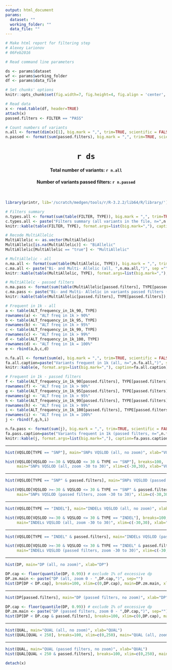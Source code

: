 ```yaml
---
output: html_document
params: 
  dataset: ""
  working_folder: ""
  data_file: ""
---
```


```r

# Make html report for filtering step
# Alexey Larionov
# 06Feb2016

# Read command line parameters

ds <- params$dataset
wf <- params$working_folder
df <- params$data_file

# Set chunks' options
knitr::opts_chunk$set(fig.width=7, fig.height=4, fig.align = 'center', fig.path=wf, echo=FALSE)

# Read data
x <- read.table(df, header=TRUE)
attach(x)
passed.filters <- FILTER == "PASS"

# Count numbers of variants
n.all <- format(dim(x)[1], big.mark = ",", trim=TRUE, scientific = FALSE)
n.passed <- format(sum(passed.filters), big.mark = ",", trim=TRUE, scientific = FALSE)

```

<center> <H1> `r ds` </H1> </center> 
<center> <H4> Total number of variants: `r n.all` </H4> </center> 
<center> <H4> Number of variants passed filters: `r n.passed` </H4> </center> 
<br>

```r

library(printr, lib='/scratch/medgen/tools/r/R-3.2.2/lib64/R/library/')

# Filters summary
n.types.all <- format(sum(table(FILTER, TYPE)), big.mark = ",", trim=TRUE, scientific = FALSE)
c.types.all <- paste("Filters summary (all variants in the file, n=",n.types.all,")", sep ="")
knitr::kable(table(FILTER, TYPE), format.args=list(big.mark=","), caption=c.types.all)

# Recode MultiAllelic
MultiAllelic <- as.vector(MultiAllelic)
MultiAllelic[is.na(MultiAllelic)] <- "BiAllelic"
MultiAllelic[MultiAllelic == "true"] <- "MultiAllelic"

# MultiAllelic - all
n.ma.all <- format(sum(table(MultiAllelic, TYPE)), big.mark = ",", trim=TRUE, scientific = FALSE)
c.ma.all <- paste("Bi- and Multi- Allelic (all, ",n.ma.all,")", sep ="")
knitr::kable(table(MultiAllelic, TYPE), format.args=list(big.mark=","), caption=c.ma.all)

# MultiAllelc - passed filters
n.ma.pass <- format(sum(table(MultiAllelic[passed.filters], TYPE[passed.filters])), big.mark = ",", trim=TRUE, scientific = FALSE)
c.ma.pass <- paste("Bi- and Multi- Allelic in variants passed filters (",n.ma.pass,")", sep ="")
knitr::kable(table(MultiAllelic[passed.filters], TYPE[passed.filters]), format.args=list(big.mark=","), caption=c.ma.pass)

# Frequent in 1k - all
a <- table(ALT_frequency_in_1k_90, TYPE)
rownames(a) <- "ALT freq in 1k > 90%"
b <- table(ALT_frequency_in_1k_95, TYPE)
rownames(b) <- "ALT freq in 1k > 95%"
c <- table(ALT_frequency_in_1k_99, TYPE)
rownames(c) <- "ALT freq in 1k > 99%"
d <- table(ALT_frequency_in_1k_100, TYPE)
rownames(d) <- "ALT freq in 1k = 100%"
e <- rbind(a,b,c,d)

n.fa.all <- format(sum(e), big.mark = ",", trim=TRUE, scientific = FALSE)
fa.all.caption=paste("Variants frequent in 1k (all, n=",n.fa.all,")", sep="")
knitr::kable(e, format.args=list(big.mark=","), caption=fa.all.caption)

# Frequent in 1k - passed filters
f <- table(ALT_frequency_in_1k_90[passed.filters], TYPE[passed.filters])
rownames(f) <- "ALT freq in 1k > 90%"
g <- table(ALT_frequency_in_1k_95[passed.filters], TYPE[passed.filters])
rownames(g) <- "ALT freq in 1k > 95%"
h <- table(ALT_frequency_in_1k_99[passed.filters], TYPE[passed.filters])
rownames(h) <- "ALT freq in 1k > 99%"
i <- table(ALT_frequency_in_1k_100[passed.filters], TYPE[passed.filters])
rownames(i) <- "ALT freq in 1k = 100%"
j <- rbind(f,g,h,i)

n.fa.pass <- format(sum(j), big.mark = ",", trim=TRUE, scientific = FALSE)
fa.pass.caption=paste("Variants frequent in 1k (passed filters, n=",n.fa.pass,")", sep="")
knitr::kable(j, format.args=list(big.mark=","), caption=fa.pass.caption)

```

---

```r
hist(VQSLOD[TYPE == "SNP"], main="SNPs VQSLOD (all, no zoom)", xlab="VQSLOD")

hist(VQSLOD[VQSLOD >=-30 & VQSLOD <= 30 & TYPE == "SNP"], breaks=100, 
     main="SNPs VQSLOD (all, zoom -30 to 30)", xlim=c(-30,30), xlab="VQSLOD")

```

---

```r
hist(VQSLOD[TYPE == "SNP" & passed.filters], main="SNPs VQSLOD (passed filters, no zoom)", xlab="VQSLOD")

hist(VQSLOD[VQSLOD >=-30 & VQSLOD <= 30 & TYPE == "SNP" & passed.filters], breaks=100, 
     main="SNPs VQSLOD (passed filters, zoom -30 to 30)", xlim=c(-30,30), xlab="VQSLOD")

```

---

```r
hist(VQSLOD[TYPE == "INDEL"], main="INDELs VQSLOD (all, no zoom)", xlab="VQSLOD")

hist(VQSLOD[VQSLOD >=-30 & VQSLOD <= 30 & TYPE == "INDEL"], breaks=100, 
     main="INDELs VQSLOD (all, zoom -30 to 30)", xlim=c(-30,30), xlab="VQSLOD")

```

---

```r
hist(VQSLOD[TYPE == "INDEL" & passed.filters], main="INDELs VQSLOD (passed filters, no zoom)", xlab="VQSLOD")

hist(VQSLOD[VQSLOD >=-30 & VQSLOD <= 30 & TYPE == "INDEL" & passed.filters], breaks=25, 
     main="INDELs VQSLOD (passed filters, zoom -30 to 30)", xlim=c(-30,30), xlab="VQSLOD")

```

---

```r
hist(DP, main="DP (all, no zoom)", xlab="DP")

DP.cap <- floor(quantile(DP, 0.99)) # exclude 1% of excessive dp
DP.zm.main <- paste("DP (all, zoom 0 - ",DP.cap,")", sep="")
hist(DP[DP < DP.cap], breaks=100, xlim=c(0,DP.cap), main=DP.zm.main, xlab="DP")
```

---

```r
hist(DP[passed.filters], main="DP (passed filters, no zoom)", xlab="DP")

DP.cap <- floor(quantile(DP, 0.99)) # exclude 1% of excessive dp
DP.zm.main <- paste("DP (passed filters, zoom 0 - ",DP.cap,")", sep="")
hist(DP[DP < DP.cap & passed.filters], breaks=100, xlim=c(0,DP.cap), main=DP.zm.main, xlab="DP")
```

---

```r
hist(QUAL, main="QUAL (all, no zoom)", xlab="QUAL")
hist(QUAL[QUAL < 250], breaks=100, xlim=c(0,250), main="QUAL (all, zoom 0 - 250)", xlab="QUAL")
```

---

```r
hist(QUAL, main="QUAL (passed filters, no zoom)", xlab="QUAL")
hist(QUAL[QUAL < 250 & passed.filters], breaks=100, xlim=c(0,250), main="QUAL (passed filters, zoom 0 - 250)", xlab="QUAL")
```

```r
detach(x)
```
